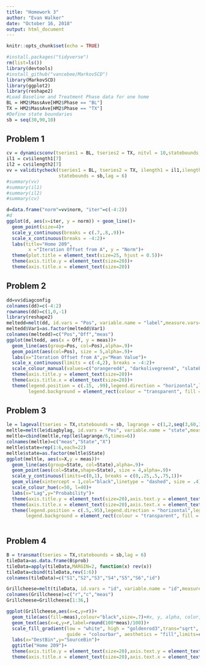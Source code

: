 ```yaml
---
title: "Homework 3"
author: "Evan Walker"
date: "October 16, 2018"
output: html_document
---
```


```r
knitr::opts_chunk$set(echo = TRUE)
```

```r
#install.packages("tidyverse")
rm(list=ls())
library(devtools)
#install_github("vancebee/MarkovSCD")
library(MarkovSCD)
library(ggplot2)
library(reshape2)
#Load Baseline and Treatment Phase data for one home
BL = HM2$MassAve[HM2$Phase == "BL"]
TX = HM2$MassAve[HM2$Phase == "TX"]
#Define state boundaries
sb = seq(30,90,10)
```


## Problem 1
```r
cv = dynamicsconv(tseries1 = BL, tseries2 = TX, nitvl = 10,statebounds = sb,lag = 6)
il1 = cv$ilength1[7]
il2 = cv$ilength2[7]
vv = validitycheck(tseries1 = BL, tseries2 = TX, ilength1 = il1,ilength2 = il2,
                   statebounds = sb,lag = 6)
#summary(vv)
#summary(il1)
#summary(il2)
#summary(cv)

d=data.frame("norm"=vv$norm, "iter"=c(-4:2))
#d
ggplot(d, aes(x=iter, y = norm)) + geom_line()+
  geom_point(size=4)+
  scale_y_continuous(breaks = c(.7,.8,.9))+
  scale_x_continuous(breaks = -4:2)+
  labs(title="Home 209",
        x ="Iteration Offset from A", y = "Norm")+
  theme(plot.title = element_text(size=25, hjust = 0.5))+
  theme(axis.title.y = element_text(size=20))+
  theme(axis.title.x = element_text(size=20))
```


## Problem 2
```r
dd=vv$diagconfig
colnames(dd)=c(-4:2)
rownames(dd)=c(1,0,-1)
library(reshape2)
meltedd=melt(dd, id.vars = "Pos", variable.name = "label",measure.vars=c(1,0,-1) , value.name = "meas")
meltedd$Var1=as.factor(meltedd$Var1)
colnames(meltedd)=c("Pos","Off","meas")
ggplot(meltedd, aes(x = Off, y = meas))+
  geom_line(aes(group=Pos, col=Pos),alpha=.9)+
  geom_point(aes(col=Pos), size = 5,alpha=.9)+
  labs(x="Iteration Offset from A",y="Mean Value")+
  scale_x_continuous(limits = c(-4,2), breaks = -4:2)+
  scale_colour_manual(values=c("orangered4", "darkolivegreen4", "slateblue4"),breaks=c(-1,1,0),labels=c(-1,"+1",0))+
  theme(axis.title.y = element_text(size=20))+
  theme(axis.title.x = element_text(size=20))+
  theme(legend.position = c(.15, .99),legend.direction = "horizontal",legend.title=element_text(size=14),
        legend.background = element_rect(colour = "transparent", fill = "transparent"))

```


## Problem 3
```r
le = lageval(tseries = TX,statebounds = sb, lagrange = c(1,2,seq(3,60,3)))
meltle=melt(le$diagbylag, id.vars = "Pos", variable.name = "state",measure.vars=c("S1","S2","S3","S4","S5","S6") , value.name = "meas")
meltle=cbind(meltle,rep(le$lagrange/6,times=6))
colnames(meltle)=c("meas","State","X")
meltle$state=rep(1:6,each=22)
meltle$state=as.factor(meltle$State)
ggplot(meltle, aes(x=X,y = meas))+
  geom_line(aes(group=State, col=State),alpha=.9)+
  geom_point(aes(col=State,shape=State), size = 4,alpha=.9)+
  scale_y_continuous(limits=c(0,1), breaks = c(0,.25,.5,.75,1))+
  geom_vline(xintercept = 1,col="black",linetype = "dashed", size = .4)+
  scale_colour_hue(c=50, l=40)+
  labs(x="Lag",y="Probability")+
  theme(axis.title.y = element_text(size=20),axis.text.y = element_text(size=10))+
  theme(axis.title.x = element_text(size=20),axis.text.x = element_text(size=10))+
  theme(legend.position = c(.5,.95),legend.direction = "horizontal",legend.title=element_text(size=14),
       legend.background = element_rect(colour = "transparent", fill = "transparent"))
        
```


## Problem 4
```r
B = transmat(tseries = TX,statebounds = sb,lag = 6)
tileData=as.data.frame(B$prob)
tileData=apply(tileData,MARGIN=2, function(x) rev(x))
tileData=cbind(tileData,rev(1:6))
colnames(tileData)=c("S1","S2","S3","S4","S5","S6","id")

Grillcheese=melt(tileData, id.vars = "id", variable.name = "id",measure.vars=c("S1","S2","S3","S4","S5","S6"), value.name = "meas")
colnames(Grillcheese)=c("r","c","meas")
Grillcheese=Grillcheese[1:36,]

ggplot(Grillcheese,aes(x=c,y=r))+
  geom_tile(aes(fill=meas),colour="black",size=.7)+#x, y, alpha, color, fill, linetype, size)+
  geom_text(aes(x=c,y=r,label=round(100*meas)/100))+
  scale_fill_gradient(low = "white", high = "goldenrod3",trans="sqrt",
                      guide = "colourbar", aesthetics = "fill",limits=c(0,1),name = "")+
  labs(x="DestBin",y="SourceBin")+
  ggtitle("Home 209")+
  theme(axis.title.y = element_text(size=20),axis.text.y = element_text(size=10))+
  theme(axis.title.x = element_text(size=20),axis.text.x = element_text(size=10))
  
```